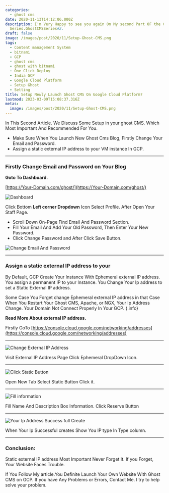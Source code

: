 ```yaml
---
categories:
  - ghost cms
date: 2020-11-13T14:12:06.000Z
description: I'm Very Happy to see you again On My second Part OF the Ghost CMS
  Series.GhostCMSSeries#2.
draft: false
image: /images/post/2020/11/Setup-Ghost-CMS.png
tags:
  - Content management System
  - bitnami
  - GCP
  - ghost cms
  - ghost with bitnami
  - One Click Deploy
  - India GCP
  - Google Cloud Platform
  - Setup Ghost
  - Setting
title: Setup Newly Launch Ghost CMS On Google Cloud Platform?
lastmod: 2023-03-09T15:08:37.316Z
metas:
  image: /images/post/2020/11/Setup-Ghost-CMS.png
---
```


In This Second Article. We Discuss Some Setup in your ghost CMS. Which Most
Important And Recommended For You.

- Make Sure When You Launch New Ghost Cms Blog, Firstly Change Your Email and
  Password.
- Assign a static external IP address to your VM instance In GCP.

---

### **Firstly Change Email and Password on Your Blog**

**Goto To Dashboard.**

[https://Your-Domain.com/ghost/](https://Your-Domain.com/ghost/)

![Dashboard](/images/post/2020/11/Install-Ghost-Profile-.png "Dashboard")

Click Bottom **Left corner Dropdown** Icon Select Profile. After Open Your Staff
Page.

- Scroll Down On-Page Find Email And Password Section.
- Fill Your Email And Add Your Old Password, Then Enter Your New Password.
- Click Change Password and After Click Save Button.

![Change Email And Password](/images/post/2020/11/New-Video--online-video-cutter.com-.gif "Change Email And Password")

---

### Assign a static external IP address to your

By Default, GCP Create Your Instance With Ephemeral external IP address. You assign a permanent IP to your Instance. You Change Your Ip address to set a Static External IP address.

Some Case You Forget change Ephemeral external IP address in that Case When You Restart Your Ghost CMS, Apache, or NGX, Your Ip Address Change. Your Domain Not Connect Properly In Your GCP. {.info}

**Read More About external IP address.**

Firstly GoTo
[https://console.cloud.google.com/networking/addresses](https://console.cloud.google.com/networking/addresses)

---

![Change External IP Address](/images/post/2020/11/Create-External-ip.png "Change External IP Address")

Visit External IP Address Page Click Ephemeral DropDown Icon.

---

![Click Static Button](/images/post/2020/11/create-External-Ip-Static.png "Click Static Button")

Open New Tab Select Static Button Click it.

---

![Fill information](/images/post/2020/11/Create-External-IP-Name.png "Fill information")

Fill Name And Description Box Information. Click Reserve Button

---

![Your Ip Address Success full Create](/images/post/2020/11/External-IP.png "Your Ip Address Success full Create")

When Your Ip Successful creates Show You IP type In Type column.

---

### **Conclusion:**

Static external IP address Most Important Never Forget It. If you Forget, Your
Website Faces Trouble.

If You Follow My article.You Definite Launch Your Own Website With Ghost CMS on
GCP. If you have Any Problems or Errors, Contact Me. I try to help solve your
problem.
